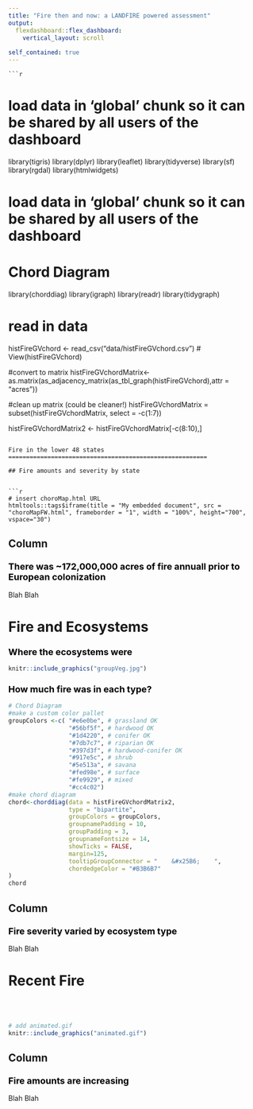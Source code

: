 ```yaml
---
title: "Fire then and now: a LANDFIRE powered assessment"
output: 
  flexdashboard::flex_dashboard:
    vertical_layout: scroll
    
self_contained: true
---
```

    
    ```r
# load data in 'global' chunk so it can be shared by all users of the dashboard
library(tigris)
library(dplyr)
library(leaflet)
library(tidyverse)
library(sf)
library(rgdal)
library(htmlwidgets)


# load data in 'global' chunk so it can be shared by all users of the dashboard
# Chord Diagram
library(chorddiag)
library(igraph)
library(readr)
library(tidygraph)

# read in data
histFireGVchord <- read_csv("data/histFireGVchord.csv")
# View(histFireGVchord)

#convert to matrix
histFireGVchordMatrix<-as.matrix(as_adjacency_matrix(as_tbl_graph(histFireGVchord),attr = "acres"))

#clean up matrix (could be cleaner!)
histFireGVchordMatrix = subset(histFireGVchordMatrix, select = -c(1:7))

histFireGVchordMatrix2 <- histFireGVchordMatrix[-c(8:10),]
```

Fire in the lower 48 states
========================================================

## Fire amounts and severity by state


```r
# insert choroMap.html URL
htmltools::tags$iframe(title = "My embedded document", src = "choroMapFW.html", frameborder = "1", width = "100%", height="700", vspace="30")

```


Column {.sidebar}
-----------------------------------------------------------------------

### <b><font  size="4em" color="#000000">There was ~172,000,000 acres of fire annuall prior to European colonization</font></b>   

Blah Blah





Fire and Ecosystems
=========================================================

### <b><font  size="4em" color="#000000">Where the ecosystems were</font></b> 


```r
knitr::include_graphics("groupVeg.jpg") 
```


### <b><font  size="4em" color="#000000">How much fire was in each type?</font></b>  
    
```r


# Chord Diagram
#make a custom color pallet
groupColors <-c( "#e6e0be", # grassland OK
                 "#56bf5f", # hardwood OK
                 "#1d4220", # conifer OK
                 "#7db7c7", # riparian OK
                 "#397d3f", # hardwood-conifer OK
                 "#917e5c", # shrub
                 "#5e513a", # savana
                 "#fed98e", # surface
                 "#fe9929", # mixed
                 "#cc4c02") 
#make chord diagram
chord<-chorddiag(data = histFireGVchordMatrix2,
                 type = "bipartite",
                 groupColors = groupColors,
                 groupnamePadding = 10,
                 groupPadding = 3,
                 groupnameFontsize = 14,
                 showTicks = FALSE,
                 margin=125,
                 tooltipGroupConnector = "    &#x25B6;    ",
                 chordedgeColor = "#B3B6B7"
)
chord
```

Column {.sidebar}
-----------------------------------------------------------------------

### <b><font  size="4em" color="#000000">Fire severity varied by ecosystem type</font></b>   

Blah Blah

Recent Fire
======================================================================

<br>
<br>

```r
# add animated.gif
knitr::include_graphics("animated.gif")

```



Column {.sidebar}
-----------------------------------------------------------------------

### <b><font  size="4em" color="#000000">Fire amounts are increasing</font></b>   

Blah Blah

